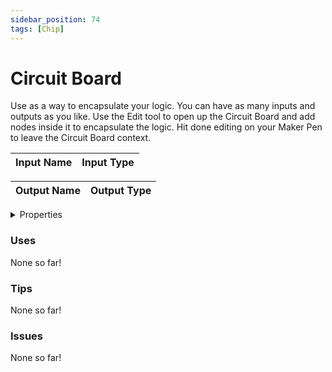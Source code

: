 ```yaml
---
sidebar_position: 74
tags: [Chip]
---
```


# Circuit Board

Use as a way to encapsulate your logic. You can have as many inputs and outputs as you like. Use the Edit tool to open up the Circuit Board and add nodes inside it to encapsulate the logic. Hit done editing on your Maker Pen to leave the Circuit Board context.



| Input Name | Input Type |
|-----------|-----------|

| Output Name | Output Type |
|-----------|-----------|


<details>
  <summary>Properties</summary>
  <div>
    <div>
    <table>
      <thead>
        <tr>
          <th>Is beta required?</th>
          <th>❌</th>
        </tr>
        <tr>
          <th>Is this chip a trolling risk?</th>
          <th>❌</th>
        </tr>
        <tr>
          <th>Chip UUPD</th>
          <th>14ebde7a-76c0-47df-b0dd-01b1daa50821</th>
        </tr>
      </thead>
    </table>
    </div>
  </div>
</details>

### Uses

None so far!

### Tips

None so far!

### Issues

None so far!